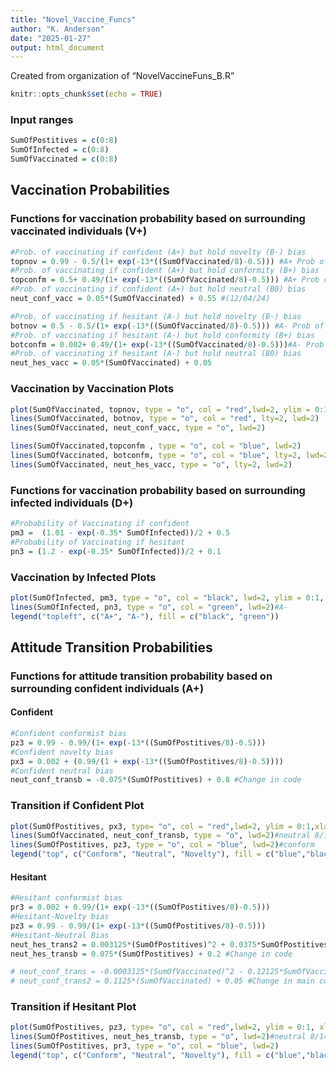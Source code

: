 ```yaml
---
title: "Novel_Vaccine_Funcs"
author: "K. Anderson"
date: "2025-01-27"
output: html_document
---
```


Created from organization of "NovelVaccineFuns_B.R"

```r
knitr::opts_chunk$set(echo = TRUE)
```

### Input ranges

```r
SumOfPostitives = c(0:8)
SumOfInfected = c(0:8)
SumOfVaccinated = c(0:8)
```

## Vaccination Probabilities

### Functions for vaccination probability based on surrounding vaccinated individuals (V+)
```r
#Prob. of vaccinating if confident (A+) but hold novelty (B-) bias
topnov = 0.99 - 0.5/(1+ exp(-13*((SumOfVaccinated/8)-0.5))) #A+ Prob of vacc Nov
#Prob. of vaccinating if confident (A+) but hold conformity (B+) bias
topconfm = 0.5+ 0.49/(1+ exp(-13*((SumOfVaccinated/8)-0.5))) #A+ Prob of vacc Conform
#Prob. of vaccinating if confident (A+) but hold neutral (B0) bias
neut_conf_vacc = 0.05*(SumOfVaccinated) + 0.55 #(12/04/24)

#Prob. of vaccinating if hesitant (A-) but hold novelty (B-) bias
botnov = 0.5 - 0.5/(1+ exp(-13*((SumOfVaccinated/8)-0.5))) #A- Prob of vacc Nov
#Prob. of vaccinating if hesitant (A-) but hold conformity (B+) bias
botconfm = 0.002+ 0.49/(1+ exp(-13*((SumOfVaccinated/8)-0.5)))#A- Prob of vacc conform
#Prob. of vaccinating if hesitant (A-) but hold neutral (B0) bias
neut_hes_vacc = 0.05*(SumOfVaccinated) + 0.05

```

### Vaccination by Vaccination Plots
```r
plot(SumOfVaccinated, topnov, type = "o", col = "red",lwd=2, ylim = 0:1, xlab="Number of Surrounding Vaccinated (V+)", ylab = "Vaccination Probability")#A+
lines(SumOfVaccinated, botnov, type = "o", col = "red", lty=2, lwd=2)
lines(SumOfVaccinated, neut_conf_vacc, type = "o", lwd=2)

lines(SumOfVaccinated,topconfm , type = "o", col = "blue", lwd=2)
lines(SumOfVaccinated, botconfm, type = "o", col = "blue", lty=2, lwd=2)
lines(SumOfVaccinated, neut_hes_vacc, type = "o", lty=2, lwd=2)
```

### Functions for vaccination probability based on surrounding infected individuals (D+)
```r
#Probability of Vaccinating if confident
pm3 =  (1.01 - exp(-0.35* SumOfInfected))/2 + 0.5
#Probability of Vaccinating if hesitant
pn3 = (1.2 - exp(-0.35* SumOfInfected))/2 + 0.1
```

### Vaccination by Infected Plots
```r
plot(SumOfInfected, pm3, type = "o", col = "black", lwd=2, ylim = 0:1, xlab="Number of Surrounding Infected (D+)", ylab = "Vaccination Probability")#A+
lines(SumOfInfected, pn3, type = "o", col = "green", lwd=2)#A-
legend("topleft", c("A+", "A-"), fill = c("black", "green"))

```

## Attitude Transition Probabilities

### Functions for attitude transition probability based on surrounding confident individuals (A+)
#### Confident
```r
#Confident conformist bias
pz3 = 0.99 - 0.99/(1+ exp(-13*((SumOfPostitives/8)-0.5)))
#Confident novelty bias
px3 = 0.002 + (0.99/(1 + exp(-13*((SumOfPostitives/8)-0.5)))) 
#Confident neutral bias
neut_conf_transb = -0.075*(SumOfPostitives) + 0.8 #Change in code

```
### Transition if Confident Plot
```r
plot(SumOfPostitives, px3, type= "o", col = "red",lwd=2, ylim = 0:1,xlab = "Number of Surrounding Confident (A+)", ylab = "Prob. of Att. Trans. to Hesit. (A+ --> A-)")#novelty
lines(SumOfVaccinated, neut_conf_transb, type = "o", lwd=2)#neutral 8/14 poly
lines(SumOfPostitives, pz3, type = "o", col = "blue", lwd=2)#conform
legend("top", c("Conform", "Neutral", "Novelty"), fill = c("blue","black", "red"))
```

#### Hesitant
```r
#Hesitant conformist bias
pr3 = 0.002 + 0.99/(1+ exp(-13*((SumOfPostitives/8)-0.5))) 
#Hesitant-Novelty bias
pz3 = 0.99 - 0.99/(1+ exp(-13*((SumOfPostitives/8)-0.5)))
#Hesitant-Neutral Bias
neut_hes_trans2 = 0.003125*(SumOfPostitives)^2 + 0.0375*SumOfPostitives + 0.3
neut_hes_transb = 0.075*(SumOfPostitives) + 0.2 #Change in code

# neut_conf_trans = -0.0003125*(SumOfVaccinated)^2 - 0.12125*SumOfVaccinated + 0.99
# neut_conf_trans2 = 0.1125*(SumOfVaccinated) + 0.05 #Change in main code
```

### Transition if Hesitant Plot
```r

plot(SumOfPostitives, pz3, type= "o", col = "red",lwd=2, ylim = 0:1, xlab = "Number of Surrounding Confident (A+)", ylab = "Prob. of Att. Trans to Conf. (A- --> A+)")
lines(SumOfPostitives, neut_hes_transb, type = "o", lwd=2)#neutral 8/14 poly
lines(SumOfPostitives, pr3, type = "o", col = "blue", lwd=2)
legend("top", c("Conform", "Neutral", "Novelty"), fill = c("blue","black", "red"))

```


